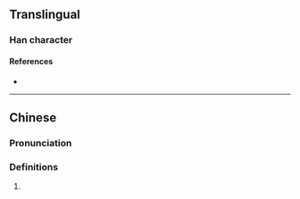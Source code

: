 {{character info}}
==Translingual==

===Han character===
{{Han char|rn=86|rad=火|as=16|sn=20|four=|canj=FTOF|ids=⿰火蕉}}

====References====
* {{Han ref|kx=0686.340|dkj=19569|dj=1099.190|hdz=32246.160|uh=7211|ud=29201}}

----

==Chinese==
{{zh-forms}}

===Pronunciation===
{{zh-pron
|m=jué
|c=zoek3
|mc=y
|oc=y
|cat=
}}

===Definitions===
{{zh-hanzi}}

# {{rfdef|zh}}